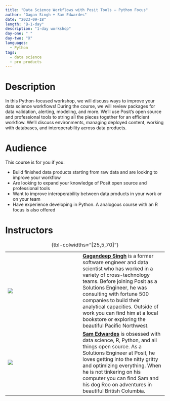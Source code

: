 ```yaml
---
title: "Data Science Workflows with Posit Tools — Python Focus"
author: "Gagan Singh + Sam Edwardes"
date: "2023-09-18"
length: "B-1-day"
description: "1-day workshop"
day-one: " "
day-two: "X"
languages:
  - Python
tags:
  - data science
  - pro products
---
```


# Description

In this Python-focused workshop, we will discuss ways to improve your data science workflows! During the course, we will review packages for data validation, alerting, modeling, and more. We'll use Posit's open source and professional tools to string all the pieces together for an efficient workflow. We'll discuss environments, managing deployed content, working with databases, and interoperability across data products.

# Audience

This course is for you if you:

-   Build finished data products starting from raw data and are looking to improve your workflow
-   Are looking to expand your knowledge of Posit open source and professional tools
-   Want to improve interoperability between data products in your work or on your team
-   Have experience developing in Python. A analogous course with an R focus is also offered

# Instructors

|                       |     |                                                                                                                                                                                                                                                                                                                                                                                                         |
|-----------------|-----------------|--------------------------------------|
| ![](gagan-singh.jpg)  |     | [**Gagandeep Singh**](https://ca.linkedin.com/in/gagandeeepuw) is a former software engineer and data scientist who has worked in a variety of cross-technology teams. Before joining Posit as a Solutions Engineer, he was consulting with fortune 500 companies to build their analytical capacities. Outside of work you can find him at a local bookstore or exploring the beautiful Pacific Northwest. |
| ![](sam-edwardes.jpg) |     | [**Sam Edwardes**](https://ca.linkedin.com/in/samedwardes) is obsessed with data science, R, Python, and all things open source. As a Solutions Engineer at Posit, he loves getting into the nitty gritty and optimizing everything. When he is not tinkering on his computer you can find Sam and his dog Roo on adventures in beautiful British Columbia.                                             |

: {tbl-colwidths="\[25,5,70\]"}
